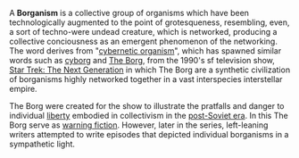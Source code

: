 {{POV_check}}
A '''Borganism''' is a collective group of organisms which have been technologically augmented to the point of grotesqueness, resembling, even, a sort of techno-were undead creature, which is networked, producing a collective conciousness as an emergent phenomenon of the networking. The word derives from "[[cybernetic organism]]", which has spawned similar words such as [[cyborg]] and [[The Borg]], from the 1990's sf television show, [[Star Trek: The Next Generation]] in which The Borg are a synthetic civilization of borganisms highly networked together in a vast interspecies interstellar empire.

The Borg were created for the show to illustrate the pratfalls and danger to individual [[liberty]] embodied in collectivism in the [[post-Soviet era]]. In this The Borg serve as [[warning fiction]]. However, later in the series, left-leaning writers attempted to write episodes that depicted individual borganisms in a sympathetic light.
{{poli-stub}}{{sf-stub}}
